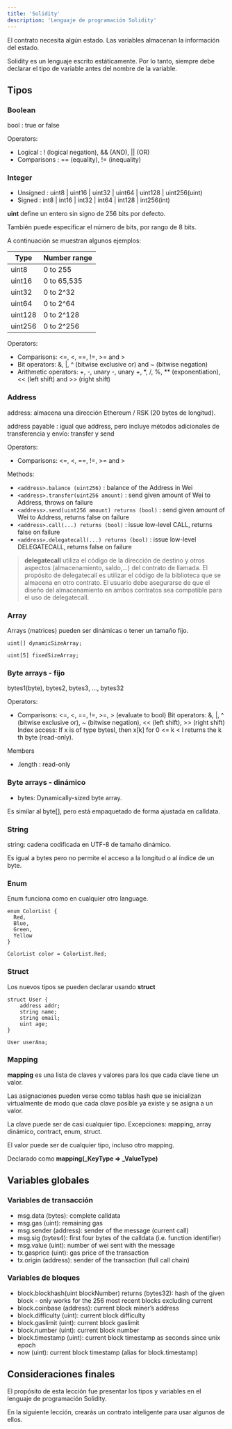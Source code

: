 ```yaml
---
title: 'Solidity'
description: 'Lenguaje de programación Solidity'
---
```


El contrato necesita algún estado.
Las variables almacenan la información del estado.

Solidity es un lenguaje escrito estáticamente.
Por lo tanto, siempre debe declarar el tipo de variable antes del nombre de la variable.

## Tipos

### Boolean

bool : true or false

Operators:

- Logical : ! (logical negation), && (AND), || (OR)
- Comparisons : == (equality), != (inequality)

### Integer

- Unsigned : uint8 | uint16 | uint32 | uint64 | uint128 | uint256(uint)
- Signed : int8 | int16 | int32 | int64 | int128 | int256(int)

**uint** define un entero sin signo de 256 bits por defecto.

También puede especificar el número de bits, por rango de 8 bits.

A continuación se muestran algunos ejemplos:

| Type    | Number range |
| ------- | ------------ |
| uint8   | 0 to 255     |
| uint16  | 0 to 65,535  |
| uint32  | 0 to 2^32    |
| uint64  | 0 to 2^64    |
| uint128 | 0 to 2^128   |
| uint256 | 0 to 2^256   |

Operators:

- Comparisons: <=, <, ==, !=, >= and >
- Bit operators: &, |, ^ (bitwise exclusive or) and ~ (bitwise negation)
- Arithmetic operators: +, -, unary -, unary +, \*, /, %, \*\* (exponentiation), << (left shift) and >> (right shift)

### Address

address: almacena una dirección Ethereum / RSK (20 bytes de longitud).

address payable : igual que address, pero incluye métodos adicionales de transferencia y envío: transfer y send

Operators:

- Comparisons: <=, <, ==, !=, >= and >

Methods:

- `<address>.balance (uint256)` : balance of the Address in Wei
- `<address>.transfer(uint256 amount)` : send given amount of Wei to Address, throws on failure
- `<address>.send(uint256 amount) returns (bool)` : send given amount of Wei to Address, returns false on failure
- `<address>.call(...) returns (bool)` : issue low-level CALL, returns false on failure
- `<address>.delegatecall(...) returns (bool)` : issue low-level DELEGATECALL, returns false on failure

> **delegatecall** utiliza el código de la dirección de destino y otros aspectos (almacenamiento, saldo,…) del contrato de llamada.
> El propósito de delegatecall es utilizar el código de la biblioteca que se almacena en otro contrato.
> El usuario debe asegurarse de que el diseño del almacenamiento en ambos contratos sea compatible para el uso de delegatecall.

### Array

Arrays (matrices) pueden ser dinámicas o tener un tamaño fijo.

```solidity
uint[] dynamicSizeArray;

uint[5] fixedSizeArray;
```

### Byte arrays - fijo

bytes1(byte), bytes2, bytes3, …, bytes32

Operators:

- Comparisons: <=, <, ==, !=, >=, > (evaluate to bool) Bit operators: &, |, ^ (bitwise exclusive or), ~ (bitwise negation), << (left shift), >> (right shift) Index access: If x is of type bytesI, then x[k] for 0 <= k < I returns the k th byte (read-only).

Members

- .length : read-only

### Byte arrays - dinámico

- bytes: Dynamically-sized byte array.

Es similar al byte[], pero está empaquetado de forma ajustada en calldata.

### String

string: cadena codificada en UTF-8 de tamaño dinámico.

Es igual a bytes pero no permite el acceso a la longitud o al índice de un byte.

### Enum

Enum funciona como en cualquier otro language.

```solidity
enum ColorList {
  Red,
  Blue,
  Green,
  Yellow
}

ColorList color = ColorList.Red;
```

### Struct

Los nuevos tipos se pueden declarar usando **struct**

```solidity
struct User {
    address addr;
    string name;
    string email;
    uint age;
}

User userAna;
```

### Mapping

**mapping** es una lista de claves y valores para los que cada clave tiene un valor.

Las asignaciones pueden verse como tablas hash que se inicializan virtualmente de modo que cada clave posible ya existe y se asigna a un valor.

La clave puede ser de casi cualquier tipo. Excepciones: mapping, array dinámico, contract, enum, struct.

El valor puede ser de cualquier tipo, incluso otro mapping.

Declarado como **mapping(\_KeyType => \_ValueType)**

## Variables globales

### Variables de transacción

- msg.data (bytes): complete calldata
- msg.gas (uint): remaining gas
- msg.sender (address): sender of the message (current call)
- msg.sig (bytes4): first four bytes of the calldata (i.e. function identifier)
- msg.value (uint): number of wei sent with the message
- tx.gasprice (uint): gas price of the transaction
- tx.origin (address): sender of the transaction (full call chain)

### Variables de bloques

- block.blockhash(uint blockNumber) returns (bytes32): hash of the given block - only works for the 256 most recent blocks excluding current
- block.coinbase (address): current block miner’s address
- block.difficulty (uint): current block difficulty
- block.gaslimit (uint): current block gaslimit
- block.number (uint): current block number
- block.timestamp (uint): current block timestamp as seconds since unix epoch
- now (uint): current block timestamp (alias for block.timestamp)

## Consideraciones finales

El propósito de esta lección fue presentar los tipos y variables en el lenguaje de programación Solidity.

En la siguiente lección, crearás un contrato inteligente para usar algunos de ellos.
